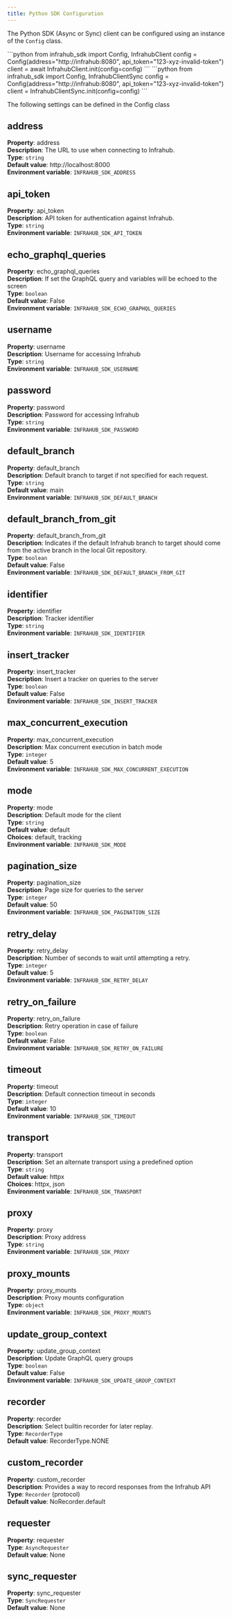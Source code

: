 ```yaml
---
title: Python SDK Configuration
---
```


The Python SDK (Async or Sync) client can be configured using an instance of the `Config` class.

<Tabs groupId="async-sync">
  <TabItem value="Async" default>
  ```python
  from infrahub_sdk import Config, InfrahubClient
  config = Config(address="http://infrahub:8080", api_token="123-xyz-invalid-token")
  client = await InfrahubClient.init(config=config)
  ```
  </TabItem>
  <TabItem value="Sync">
  ```python
  from infrahub_sdk import Config, InfrahubClientSync
  config = Config(address="http://infrahub:8080", api_token="123-xyz-invalid-token")
  client = InfrahubClientSync.init(config=config)
  ```
  </TabItem>
</Tabs>

The following settings can be defined in the Config class

## address

**Property**: address<br />
**Description**: The URL to use when connecting to Infrahub.<br />
**Type**: `string`<br />
**Default value**: http://localhost:8000<br />
**Environment variable**: `INFRAHUB_SDK_ADDRESS`<br />

## api_token

**Property**: api_token<br />
**Description**: API token for authentication against Infrahub.<br />
**Type**: `string`<br />
**Environment variable**: `INFRAHUB_SDK_API_TOKEN`<br />

## echo_graphql_queries

**Property**: echo_graphql_queries<br />
**Description**: If set the GraphQL query and variables will be echoed to the screen<br />
**Type**: `boolean`<br />
**Default value**: False<br />
**Environment variable**: `INFRAHUB_SDK_ECHO_GRAPHQL_QUERIES`<br />

## username

**Property**: username<br />
**Description**: Username for accessing Infrahub<br />
**Type**: `string`<br />
**Environment variable**: `INFRAHUB_SDK_USERNAME`<br />

## password

**Property**: password<br />
**Description**: Password for accessing Infrahub<br />
**Type**: `string`<br />
**Environment variable**: `INFRAHUB_SDK_PASSWORD`<br />

## default_branch

**Property**: default_branch<br />
**Description**: Default branch to target if not specified for each request.<br />
**Type**: `string`<br />
**Default value**: main<br />
**Environment variable**: `INFRAHUB_SDK_DEFAULT_BRANCH`<br />

## default_branch_from_git

**Property**: default_branch_from_git<br />
**Description**: Indicates if the default Infrahub branch to target should come from the active branch in the local Git repository.<br />
**Type**: `boolean`<br />
**Default value**: False<br />
**Environment variable**: `INFRAHUB_SDK_DEFAULT_BRANCH_FROM_GIT`<br />

## identifier

**Property**: identifier<br />
**Description**: Tracker identifier<br />
**Type**: `string`<br />
**Environment variable**: `INFRAHUB_SDK_IDENTIFIER`<br />

## insert_tracker

**Property**: insert_tracker<br />
**Description**: Insert a tracker on queries to the server<br />
**Type**: `boolean`<br />
**Default value**: False<br />
**Environment variable**: `INFRAHUB_SDK_INSERT_TRACKER`<br />

## max_concurrent_execution

**Property**: max_concurrent_execution<br />
**Description**: Max concurrent execution in batch mode<br />
**Type**: `integer`<br />
**Default value**: 5<br />
**Environment variable**: `INFRAHUB_SDK_MAX_CONCURRENT_EXECUTION`<br />

## mode

**Property**: mode<br />
**Description**: Default mode for the client<br />
**Type**: `string`<br />
**Default value**: default<br />
**Choices**: default, tracking<br />
**Environment variable**: `INFRAHUB_SDK_MODE`<br />

## pagination_size

**Property**: pagination_size<br />
**Description**: Page size for queries to the server<br />
**Type**: `integer`<br />
**Default value**: 50<br />
**Environment variable**: `INFRAHUB_SDK_PAGINATION_SIZE`<br />

## retry_delay

**Property**: retry_delay<br />
**Description**: Number of seconds to wait until attempting a retry.<br />
**Type**: `integer`<br />
**Default value**: 5<br />
**Environment variable**: `INFRAHUB_SDK_RETRY_DELAY`<br />

## retry_on_failure

**Property**: retry_on_failure<br />
**Description**: Retry operation in case of failure<br />
**Type**: `boolean`<br />
**Default value**: False<br />
**Environment variable**: `INFRAHUB_SDK_RETRY_ON_FAILURE`<br />

## timeout

**Property**: timeout<br />
**Description**: Default connection timeout in seconds<br />
**Type**: `integer`<br />
**Default value**: 10<br />
**Environment variable**: `INFRAHUB_SDK_TIMEOUT`<br />

## transport

**Property**: transport<br />
**Description**: Set an alternate transport using a predefined option<br />
**Type**: `string`<br />
**Default value**: httpx<br />
**Choices**: httpx, json<br />
**Environment variable**: `INFRAHUB_SDK_TRANSPORT`<br />

## proxy

**Property**: proxy<br />
**Description**: Proxy address<br />
**Type**: `string`<br />
**Environment variable**: `INFRAHUB_SDK_PROXY`<br />

## proxy_mounts

**Property**: proxy_mounts<br />
**Description**: Proxy mounts configuration<br />
**Type**: `object`<br />
**Environment variable**: `INFRAHUB_SDK_PROXY_MOUNTS`<br />

## update_group_context

**Property**: update_group_context<br />
**Description**: Update GraphQL query groups<br />
**Type**: `boolean`<br />
**Default value**: False<br />
**Environment variable**: `INFRAHUB_SDK_UPDATE_GROUP_CONTEXT`<br />

## recorder

**Property**: recorder<br />
**Description**: Select builtin recorder for later replay.<br />
**Type**: `RecorderType`<br />
**Default value**: RecorderType.NONE <br />

## custom_recorder

**Property**: custom_recorder<br />
**Description**: Provides a way to record responses from the Infrahub API<br />
**Type**: `Recorder` (protocol) <br />
**Default value**: NoRecorder.default <br />

## requester

**Property**: requester<br />
**Type**: `AsyncRequester`<br />
**Default value**: None <br />

## sync_requester

**Property**: sync_requester<br />
**Type**: `SyncRequester`<br />
**Default value**: None <br />